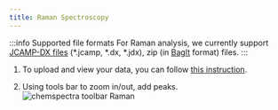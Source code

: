 ```yaml
---
title: Raman Spectroscopy
---
```


:::info Supported file formats
For Raman analysis, we currently support [JCAMP-DX files](https://iupac.org/what-we-do/digital-standards/jcamp-dx/) (\*.jcamp, \*.dx, \*.jdx), zip (in [BagIt](https://en.wikipedia.org/wiki/BagIt) format) files.
:::

1. To upload and view your data, you can follow [this instruction](../chemspectra#using-chemspectra).

2. Using tools bar to zoom in/out, add peaks.
   ![chemspectra toolbar Raman](/img/chemspectra/raman/chemspectra_raman.png)
